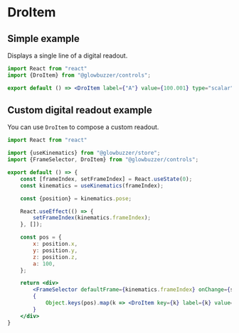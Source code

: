 
# DroItem

<GithubSourceLink project="gbr" lib="controls" path="dro/DroItem.tsx"/>

## Simple example

Displays a single line of a digital readout.

```jsx demo
import React from "react"
import {DroItem} from "@glowbuzzer/controls";

export default () => <DroItem label={"A"} value={100.001} type="scalar"/>
```

## Custom digital readout example

You can use `DroItem` to compose a custom readout.

```jsx demo
import React from "react"

import {useKinematics} from "@glowbuzzer/store";
import {FrameSelector, DroItem} from "@glowbuzzer/controls";

export default () => {
    const [frameIndex, setFrameIndex] = React.useState(0);
    const kinematics = useKinematics(frameIndex);

    const {position} = kinematics.pose;

    React.useEffect(() => {
        setFrameIndex(kinematics.frameIndex);
    }, []);

    const pos = {
        x: position.x,
        y: position.y,
        z: position.z,
        a: 100,
    };

    return <div>
        <FrameSelector defaultFrame={kinematics.frameIndex} onChange={setFrameIndex}/>
        {
            Object.keys(pos).map(k => <DroItem key={k} label={k} value={pos[k]} type="scalar"/>)
        }
    </div>
}
```



